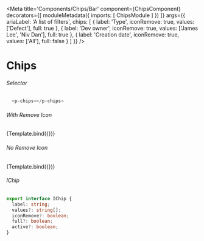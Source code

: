 
<Meta title='Components/Chips/Bar'
  component={ChipsComponent}
  decorators={[
    moduleMetadata({
      imports: [
        ChipsModule
      ]
    })
  ]}
  args={{ 
    ariaLabel: 'A list of filters',
    chips: [
      {
        label: 'Type',
        iconRemove: true,
        values: ['Defect'],
        full: true
      },
      {
        label: 'Dev owner',
        iconRemove: true,
        values: ['James Lee', 'Niv Dan'],
        full: true
      },
      {
        label: 'Creation date',
        iconRemove: true,
        values: ['All'],
        full: false
      }
    ]
  }}
/>


# Chips

###### Selector
```ts
  <p-chips></p-chips>
```
###### With Remove Icon
<Canvas>
  <Story name="With Remove Icon"
    args={{
    }}>
    {Template.bind({})}
  </Story>
</Canvas>

###### No Remove Icon
<Canvas>
  <Story name="No Remove Icon"
    args={{
      chips: [
        {
          label: 'Type',
          iconRemove: false,
          values: ['Defect'],
          full: true
        },
        {
          label: 'Dev owner',
          iconRemove: false,
          values: ['James Lee', 'Niv Dan'],
          full: true
        },
        {
          label: 'Creation date',
          iconRemove: false,
          values: ['All'],
          full: false
        }
      ]
    }}>
    {Template.bind({})}
  </Story>
</Canvas>

###### IChip
```ts
export interface IChip {
  label: string;
  values?: string[];
  iconRemove?: boolean;
  full?: boolean;
  active?: boolean;
}
```
